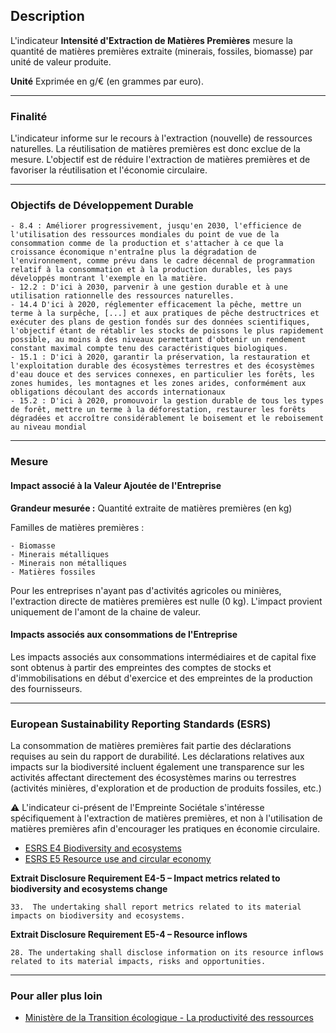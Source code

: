 ## Description

L'indicateur **Intensité d'Extraction de Matières Premières** mesure la quantité de matières premières extraite (minerais, fossiles, biomasse) par unité de valeur produite.

**Unité**
Exprimée en g/€ (en grammes par euro).

---

### Finalité

L'indicateur informe sur le recours à l'extraction (nouvelle) de ressources naturelles. La réutilisation de matières premières est donc exclue de la mesure. L'objectif est de réduire l'extraction de matières premières et de favoriser la réutilisation et l'économie circulaire.

---

### Objectifs de Développement Durable

    - 8.4 : Améliorer progressivement, jusqu'en 2030, l'efficience de l'utilisation des ressources mondiales du point de vue de la consommation comme de la production et s'attacher à ce que la croissance économique n'entraîne plus la dégradation de l'environnement, comme prévu dans le cadre décennal de programmation relatif à la consommation et à la production durables, les pays développés montrant l'exemple en la matière.
    - 12.2 : D'ici à 2030, parvenir à une gestion durable et à une utilisation rationnelle des ressources naturelles.
    - 14.4 D'ici à 2020, réglementer efficacement la pêche, mettre un terme à la surpêche, [...] et aux pratiques de pêche destructrices et exécuter des plans de gestion fondés sur des données scientifiques, l'objectif étant de rétablir les stocks de poissons le plus rapidement possible, au moins à des niveaux permettant d'obtenir un rendement constant maximal compte tenu des caractéristiques biologiques.
    - 15.1 : D'ici à 2020, garantir la préservation, la restauration et l'exploitation durable des écosystèmes terrestres et des écosystèmes d'eau douce et des services connexes, en particulier les forêts, les zones humides, les montagnes et les zones arides, conformément aux obligations découlant des accords internationaux
    - 15.2 : D'ici à 2020, promouvoir la gestion durable de tous les types de forêt, mettre un terme à la déforestation, restaurer les forêts dégradées et accroître considérablement le boisement et le reboisement au niveau mondial

---

### Mesure

#### Impact associé à la Valeur Ajoutée de l'Entreprise

**Grandeur mesurée :** Quantité extraite de matières premières (en kg)

Familles de matières premières :

    - Biomasse
    - Minerais métalliques
    - Minerais non métalliques
    - Matières fossiles

Pour les entreprises n'ayant pas d'activités agricoles ou minières, l'extraction directe de matières premières est nulle (0 kg). L'impact provient uniquement de l'amont de la chaine de valeur.

#### Impacts associés aux consommations de l'Entreprise

Les impacts associés aux consommations intermédiaires et de capital fixe sont obtenus à partir des empreintes des comptes de stocks et d'immobilisations en début d'exercice et des empreintes de la production des fournisseurs.

---

### European Sustainability Reporting Standards (ESRS)

La consommation de matières premières fait partie des déclarations requises au sein du rapport de durabilité. Les déclarations relatives aux impacts sur la biodiversité incluent également une transparence sur les activités affectant directement des écosystèmes marins ou terrestres (activités minières, d'exploration et de production de produits fossiles, etc.)

⚠️ L'indicateur ci-présent de l'Empreinte Sociétale s'intéresse spécifiquement à l'extraction de matières premières, et non à l'utilisation de matières premières afin d'encourager les pratiques en économie circulaire.


- [ESRS E4 Biodiversity and ecosystems​​​​​​](https://xbrl.efrag.org/e-esrs/esrs-set1-2023.html#d1e20709-3-1)
- [ESRS E5 Resource use and circular economy​](https://xbrl.efrag.org/e-esrs/esrs-set1-2023.html#d1e24283-3-1)


**Extrait Disclosure Requirement E4-5 – Impact metrics related to biodiversity and ecosystems change**

`33.  The undertaking shall report metrics related to its material impacts on biodiversity and ecosystems.`

**Extrait Disclosure Requirement E5-4 – Resource inflows**

`28. The undertaking shall disclose information on its resource inflows related to its material impacts, risks and opportunities.`

---

### Pour aller plus loin

- [Ministère de la Transition écologique - La productivité des ressources](https://www.ecologie.gouv.fr/politiques-publiques/productivite-ressources)
